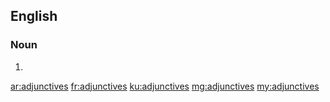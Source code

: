 ==English==

===Noun===
{{head|en|plural}}

# {{plural of|adjunctive|lang=en}}

[[ar:adjunctives]]
[[fr:adjunctives]]
[[ku:adjunctives]]
[[mg:adjunctives]]
[[my:adjunctives]]